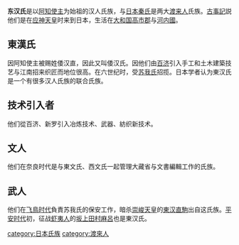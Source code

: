 {{unreferenced|time=2011-04-05T03:43:00+00:00}}
'''东汉氏'''是以[[阿知使主|阿知使主]]为始祖的汉人氏族，与[[日本秦氏|日本秦氏]]是两大[[渡来人|渡来人]]氏族。[[古事記|古事記]]説他们是在[[应神天皇|应神天皇]]时来到日本，生活在[[大和国|大和国]][[高市郡|高市郡]]与[[河内國|河内國]]。

== 東漢氏 ==
因阿知使主被赐姓倭汉直，因此又叫倭汉氏。因他们由[[百济|百济]]引入手工和土木建築技艺与江南招来织匠而地位很高。在六世纪时，受[[苏我氏|苏我氏]]招揽。日本学者认为東汉氏是一个有很多汉人氏族的联合氏族。

== 技术引入者 ==
他们從百济、新罗引入冶炼技术、武器、紡织新技术。

== 文人 ==
他们在奈良时代是与東文氏、西文氏一起管理大藏省与文書編輯工作的氏族。

== 武人 ==
他们在[[飞鳥时代|飞鳥时代]]負責苏我氏的保安工作，暗杀[[崇峻天皇|崇峻天皇]]的[[東汉直駒|東汉直駒]]出自这氏族。[[平安时代|平安时代]]初，征战[[虾夷人|虾夷人]]的[[坂上田村麻呂|坂上田村麻呂]]也是東汉氏。

[[category:日本氏族|category:日本氏族]]
[[category:渡來人|category:渡來人]]